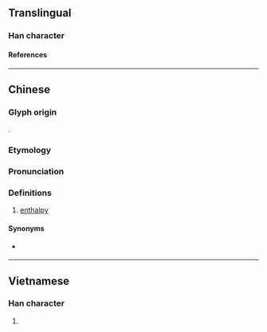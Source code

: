 {{character info/new}}
==Translingual==

===Han character===
{{Han char|rn=86|rad=火|as=07|sn=11|four=98862|canj=FOIR,XFOIR|ids=⿰火含}}

====References====
{{Han ref|kx=0673.111|hdz=32205.070|uh=7113}}

----

==Chinese==
{{zh-forms}}

===Glyph origin===
{{Han compound|火|含|ls=ic|ls2=psc|c1=s|c2=p|t1=fire|t2=to contain inside|tr2=hán}}.

===Etymology===
{{rfe|zh}}

===Pronunciation===
{{zh-pron
|m=hán
|c=ham4
|cat=n
}}

===Definitions===
{{zh-hanzi}}

# [[enthalpy]]

====Synonyms====
* {{q|dated}} {{zh-l|熱函}}

----

==Vietnamese==

===Han character===
{{vi-hantu|[[hầm]], [[hươm]]}}

# {{rfdef|vi}}

{{cln|vi|Han tu}}